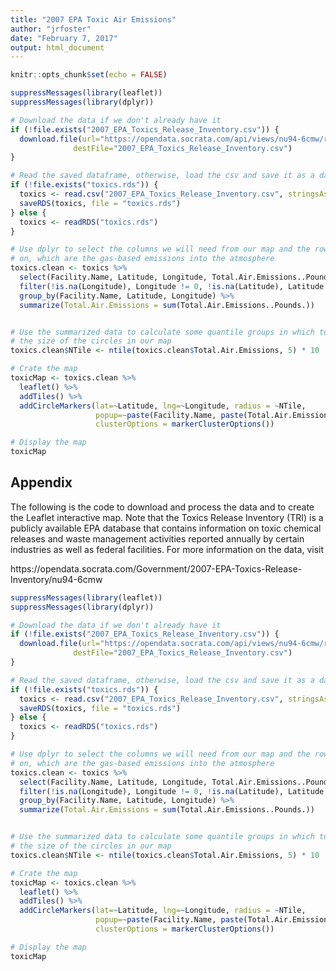 ```yaml
---
title: "2007 EPA Toxic Air Emissions"
author: "jrfoster"
date: "February 7, 2017"
output: html_document
---
```


```r
knitr::opts_chunk$set(echo = FALSE)
```

```r
suppressMessages(library(leaflet))
suppressMessages(library(dplyr))

# Download the data if we don't already have it
if (!file.exists("2007_EPA_Toxics_Release_Inventory.csv")) {
  download.file(url="https://opendata.socrata.com/api/views/nu94-6cmw/rows.csv?accessType=DOWNLOAD",
              destFile="2007_EPA_Toxics_Release_Inventory.csv")
}

# Read the saved dataframe, otherwise, load the csv and save it as a dataframe
if (!file.exists("toxics.rds")) {
  toxics <- read.csv("2007_EPA_Toxics_Release_Inventory.csv", stringsAsFactors=FALSE)
  saveRDS(toxics, file = "toxics.rds")
} else {
  toxics <- readRDS("toxics.rds")
}

# Use dplyr to select the columns we will need from our map and the rows we will be focusing
# on, which are the gas-based emissions into the atmosphere
toxics.clean <- toxics %>%
  select(Facility.Name, Latitude, Longitude, Total.Air.Emissions..Pounds.) %>%
  filter(!is.na(Longitude), Longitude != 0, !is.na(Latitude), Latitude != 0, Total.Air.Emissions..Pounds. > 0) %>%
  group_by(Facility.Name, Latitude, Longitude) %>%
  summarize(Total.Air.Emissions = sum(Total.Air.Emissions..Pounds.))


# Use the summarized data to calculate some quantile groups in which to place each which will determine
# the size of the circles in our map
toxics.clean$NTile <- ntile(toxics.clean$Total.Air.Emissions, 5) * 10

```

```r
# Crate the map
toxicMap <- toxics.clean %>%
  leaflet() %>%
  addTiles() %>%
  addCircleMarkers(lat=~Latitude, lng=~Longitude, radius = ~NTile,
                   popup=~paste(Facility.Name, paste(Total.Air.Emissions," lbs"), sep="<br>"), 
                   clusterOptions = markerClusterOptions())
```

```r
# Display the map
toxicMap
```

## Appendix

The following is the code to download and process the data and to create the Leaflet interactive map.  Note that the Toxics Release Inventory (TRI) is a publicly available EPA database that contains information on toxic chemical releases and waste management activities reported annually by certain industries as well as federal facilities.  For more information on the data, visit 

https://opendata.socrata.com/Government/2007-EPA-Toxics-Release-Inventory/nu94-6cmw

```r
suppressMessages(library(leaflet))
suppressMessages(library(dplyr))

# Download the data if we don't already have it
if (!file.exists("2007_EPA_Toxics_Release_Inventory.csv")) {
  download.file(url="https://opendata.socrata.com/api/views/nu94-6cmw/rows.csv?accessType=DOWNLOAD",
              destFile="2007_EPA_Toxics_Release_Inventory.csv")
}

# Read the saved dataframe, otherwise, load the csv and save it as a dataframe
if (!file.exists("toxics.rds")) {
  toxics <- read.csv("2007_EPA_Toxics_Release_Inventory.csv", stringsAsFactors=FALSE)
  saveRDS(toxics, file = "toxics.rds")
} else {
  toxics <- readRDS("toxics.rds")
}

# Use dplyr to select the columns we will need from our map and the rows we will be focusing
# on, which are the gas-based emissions into the atmosphere
toxics.clean <- toxics %>%
  select(Facility.Name, Latitude, Longitude, Total.Air.Emissions..Pounds.) %>%
  filter(!is.na(Longitude), Longitude != 0, !is.na(Latitude), Latitude != 0, Total.Air.Emissions..Pounds. > 0) %>%
  group_by(Facility.Name, Latitude, Longitude) %>%
  summarize(Total.Air.Emissions = sum(Total.Air.Emissions..Pounds.))


# Use the summarized data to calculate some quantile groups in which to place each which will determine
# the size of the circles in our map
toxics.clean$NTile <- ntile(toxics.clean$Total.Air.Emissions, 5) * 10

# Crate the map
toxicMap <- toxics.clean %>%
  leaflet() %>%
  addTiles() %>%
  addCircleMarkers(lat=~Latitude, lng=~Longitude, radius = ~NTile,
                   popup=~paste(Facility.Name, paste(Total.Air.Emissions," lbs"), sep="<br>"), 
                   clusterOptions = markerClusterOptions())

# Display the map
toxicMap
```